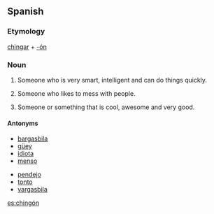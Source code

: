 ==Spanish==

===Etymology===
[[chingar]] + [[-ón]]

===Noun===
{{es-noun-mf|masculine plural=chingones|feminine=chingona}}

# {{Mexico|colloquial|lang=es}} Someone who is very smart, intelligent and can do things quickly.
# {{Mexico|colloquial|lang=es|vulgar}} Someone who likes to mess with people.
# {{Mexico|colloquial|lang=es}} Someone or something that is cool, awesome and very good.

====Antonyms====
{{top2}}
*[[bargasbila]]
*[[güey]]
*[[idiota]]
*[[menso]]
{{mid2}}
*[[pendejo]]
*[[tonto]]
*[[vargasbila]]
{{bottom2}}

[[es:chingón]]